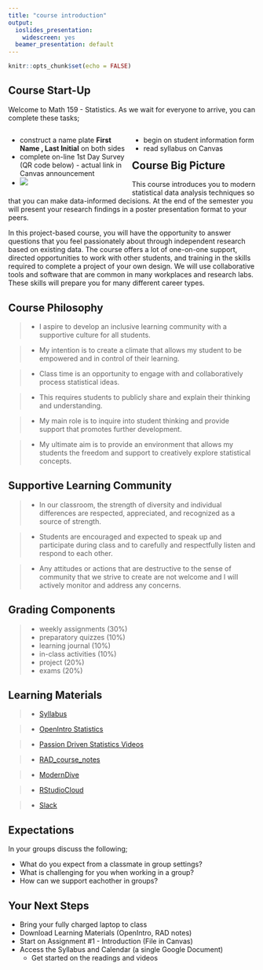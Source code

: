```yaml
---
title: "course introduction"
output:
  ioslides_presentation:
    widescreen: yes
  beamer_presentation: default
---
```


```r
knitr::opts_chunk$set(echo = FALSE)
```

## Course Start-Up

Welcome to Math 159 - Statistics.  As we wait for everyone to arrive, you can complete these tasks;

<div style="float: left; width: 50%;">

  - construct a name plate **First Name , Last Initial** on both sides
  - complete on-line 1st Day Survey (QR code below) - actual link in Canvas announcement
  - ![](surveylink.png)

  
</div>

<div style="float: right; width: 50%;">

  - begin on student information form
  - read syllabus on Canvas


</div>




## Course Big Picture

This course introduces you to modern statistical data analysis techniques so that you can make data-informed decisions. At the end of the semester you will present your research findings in a poster presentation format to your peers.

In this project-based course, you will have the opportunity to answer questions that you feel passionately about through independent research based on existing data. The course offers a lot of one-on-one support, directed opportunities to work with other students, and training in the skills required to complete a project of your own design. We will use collaborative tools and software that are common in many workplaces and research labs. These skills will prepare you for many different career types.

## Course Philosophy

  >- I aspire to develop an inclusive learning community with a supportive culture for all students. 

  >- My intention is to create a climate that allows my student to be empowered and in control of their learning.  

  >- Class time is an opportunity to engage with and collaboratively process statistical ideas.  

  >- This requires students to publicly share and explain their thinking and understanding.  

  >- My main role is to inquire into student thinking and provide support that promotes further development.  

  >- My ultimate aim is to provide an environment that allows my students the freedom and support to creatively explore statistical concepts.

## Supportive Learning Community

  >- In our classroom, the strength of diversity and individual differences are respected, appreciated, and recognized as a source of strength.  
  
  >- Students are encouraged and expected to speak up and participate during class and to carefully and respectfully listen and respond to each other.  
  
  >- Any attitudes or actions that are destructive to the sense of community that we strive to create are not welcome and I will actively monitor and address any concerns.


## Grading Components

  >- weekly assignments (30%)
  >- preparatory quizzes (10%)
  >- learning journal (10%)
  >- in-class activities (10%)
  >- project (20%)
  >- exams (20%)

## Learning Materials

  >- [Syllabus](https://docs.google.com/spreadsheets/d/1YZLfiyLst8LQpotE0RUOWvw54hWWXJw4AQYgt627Z8Q/edit?usp=sharing)

  >- [OpenIntro Statistics](https://leanpub.com/openintro-statistics)
  
  >- [Passion Driven Statistics Videos](https://www.youtube.com/watch?v=_8A0zx51BKs&feature=youtu.be)
  
  >- [RAD_course_notes](https://norcalbiostat.github.io/MATH315/reading/RAD_course_notes_f19.pdf)

  >- [ModernDive](https://moderndive.netlify.com/)
  
  >- [RStudioCloud](rstudio.cloud)
  
  >- [Slack](https://rico-159-s20.slack.com)


## Expectations

In your groups discuss the following;  

  - What do you expect from a classmate in group settings?
  - What is challenging for you when working in a group?
  - How can we support eachother in groups?
  
## Your Next Steps 

  - Bring your fully charged laptop to class
  - Download Learning Materials (OpenIntro, RAD notes)
  - Start on Assignment #1 - Introduction (File in Canvas)
  - Access the Syllabus and Calendar (a single Google Document)
    - Get started on the readings and videos
    
  


